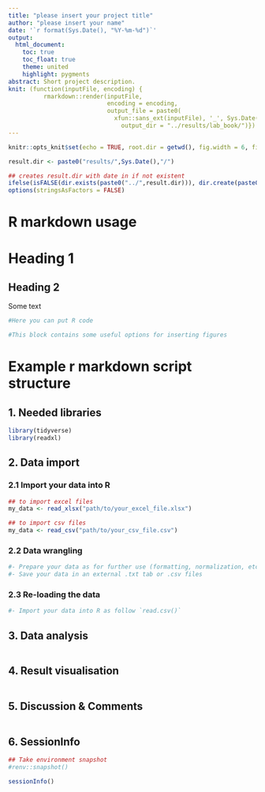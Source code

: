 ```yaml
---
title: "please insert your project title"
author: "please insert your name"
date: '`r format(Sys.Date(), "%Y-%m-%d")`'
output:
  html_document:
    toc: true
    toc_float: true
    theme: united
    highlight: pygments
abstract: Short project description.
knit: (function(inputFile, encoding) {
          rmarkdown::render(inputFile,
                            encoding = encoding, 
                            output_file = paste0(
                              xfun::sans_ext(inputFile), '_', Sys.Date(), '.html'),
                                output_dir = "../results/lab_book/")})
---
```


```r
knitr::opts_knit$set(echo = TRUE, root.dir = getwd(), fig.width = 6, fig.height = 5, warning = FALSE, message = FALSE)

result.dir <- paste0("results/",Sys.Date(),"/")

## creates result.dir with date in if not existent
ifelse(isFALSE(dir.exists(paste0("../",result.dir))), dir.create(paste0("../",result.dir),recursive = TRUE),"Result directory for today exists already!")
options(stringsAsFactors = FALSE) 
```

# R markdown usage 

# Heading 1

## Heading 2

Some text

```r
#Here you can put R code
```

```r
#This block contains some useful options for inserting figures
```

# Example r markdown script structure

## 1. Needed libraries
```r
library(tidyverse)
library(readxl)
```

## 2. Data import

### 2.1 Import your data into R
```r
## to import excel files
my_data <- read_xlsx("path/to/your_excel_file.xlsx") 

## to import csv files
my_data <- read_csv("path/to/your_csv_file.csv")


```

### 2.2 Data wrangling
```r
#- Prepare your data as for further use (formatting, normalization, etc.)
#- Save your data in an external .txt tab or .csv files
```

### 2.3 Re-loading the data
```r
#- Import your data into R as follow `read.csv()`
```

## 3. Data analysis
```r

```

## 4. Result visualisation
```r

```

## 5. Discussion & Comments
```r

```


## 6. SessionInfo
```r
## Take environment snapshot 
#renv::snapshot()

sessionInfo()
```



